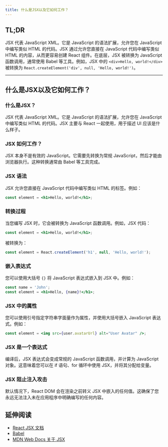 ```yaml
---
title: 什么是JSX以及它如何工作？
---
```


## TL;DR

JSX 代表 JavaScript XML。它是 JavaScript 的语法扩展，允许您在 JavaScript 中编写类似 HTML 的代码。JSX 通过允许您直接在 JavaScript 代码中编写类似 HTML 的内容，从而更容易创建 React 组件。在底层，JSX 被转换为 JavaScript 函数调用，通常使用 Babel 等工具。例如，JSX 中的 `<div>Hello, world!</div>` 被转换为 `React.createElement('div', null, 'Hello, world!')`。

***

## 什么是JSX以及它如何工作？

### 什么是JSX？

JSX 代表 JavaScript XML。它是 JavaScript 的语法扩展，允许您在 JavaScript 中编写类似 HTML 的代码。JSX 主要与 React 一起使用，用于描述 UI 应该是什么样子。

### JSX 如何工作？

JSX 本身不是有效的 JavaScript。它需要先转换为常规 JavaScript，然后才能由浏览器执行。这种转换通常由 Babel 等工具完成。

### JSX 语法

JSX 允许您直接在 JavaScript 代码中编写类似 HTML 的标签。例如：

```jsx
const element = <h1>Hello, world!</h1>;
```

### 转换过程

当您编写 JSX 时，它会被转换为 JavaScript 函数调用。例如，JSX 代码：

```jsx
const element = <h1>Hello, world!</h1>;
```

被转换为：

```javascript
const element = React.createElement('h1', null, 'Hello, world!');
```

### 嵌入表达式

您可以使用大括号 `{}` 将 JavaScript 表达式嵌入到 JSX 中。例如：

```jsx
const name = 'John';
const element = <h1>Hello, {name}!</h1>;
```

### JSX 中的属性

您可以使用引号指定字符串字面量作为属性，并使用大括号嵌入 JavaScript 表达式。例如：

```jsx
const element = <img src={user.avatarUrl} alt="User Avatar" />;
```

### JSX 是一个表达式

编译后，JSX 表达式会变成常规的 JavaScript 函数调用，并计算为 JavaScript 对象。这意味着您可以在 if 语句、for 循环中使用 JSX，并将其分配给变量。

### JSX 阻止注入攻击

默认情况下，React DOM 会在渲染之前转义 JSX 中嵌入的任何值。这确保了您永远无法注入未在应用程序中明确编写的任何内容。

## 延伸阅读

* [React JSX 文档](https://reactjs.org/docs/introducing-jsx.html)
* [Babel](https://babeljs.io/)
* [MDN Web Docs 关于 JSX](https://developer.mozilla.org/en-US/docs/Web/JavaScript/Reference/JSX)
